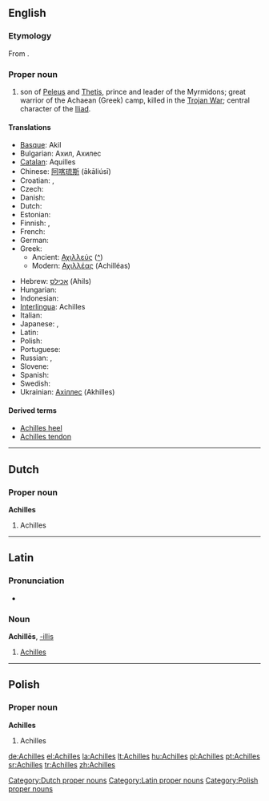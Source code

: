 {{wikipedia}}
==English==

===Etymology===
From {{etyl|grc|en}} {{term|Ἀχιλλεύς|tr=Akhilleus|lang=grc|sc=polytonic}}.

===Proper noun===
{{en-proper noun}}

# {{context|Greek mythology}} son of [[Peleus]] and [[Thetis]], prince and leader of the Myrmidons; great warrior of the Achaean (Greek) camp, killed in the [[Trojan War]]; central character of the [[w:Iliad|Iliad]].

====Translations====
{{trans-top|Greek mythical hero}}
* [[Basque]]: Akil
* Bulgarian: Ахил, Ахилес
* [[Catalan]]: Aquilles
* Chinese: [[阿喀琉斯]] (ākāliúsī)
* Croatian: {{t-|hr|Ahil|m}}, {{t-|hr|Ahilej|m}}
* Czech: {{t-|cs|Achilleus}}
* Danish: {{t-|da|Achilleus}}
* Dutch: {{t-|nl|Achilles}}
* Estonian: {{t-|et|Achilleus}}
* Finnish: {{t-|fi|Akhilleus}}, {{t-|fi|Akilles}}
* French: {{t-|fr|Achille}}
* German: {{t+|de|Achilleus}}
* Greek:
** Ancient: [[Αχιλλεύς]] ([[:el:Αχιλλέας|^]])
** Modern: [[Αχιλλέας]] (Achilléas)
{{trans-mid}}
* Hebrew: [[אכילס]] (Ahils)
* Hungarian: {{t-|hu|Akhilleusz}}
* Indonesian: {{t-|id|Achilles|xs=Indonesian}}
* [[Interlingua]]: Achilles
* Italian: {{t+|it|Achille}}
* Japanese: {{t-|ja|アキレス|tr=akiresu|sc=Jpan}}, {{t-|ja|アキレウス|tr=akireusu|sc=Jpan}}
* Latin: {{t+|la|Achilles|alt=Achillēs}}
* Polish: {{t+|pl|Achilles}}
* Portuguese: {{t-|pt|Aquiles}}
* Russian: {{t-|ru|Ахилл|tr=Akhíl|sc=Cyrl}}, {{t-|ru|Ахиллес|tr=Akhillés|sc=Cyrl}}
* Slovene: {{t+|sl|Ahil}}
* Spanish: {{t-|es|Aquiles}}
* Swedish: {{t-|sv|Akilles}}
* Ukrainian: [[Ахіллес]] (Akhilles)
{{trans-bottom}}

====Derived terms====
* [[Achilles heel]]
* [[Achilles tendon]]

----

==Dutch==

===Proper noun===
'''Achilles'''

# Achilles

[[Category:Dutch proper nouns]]

----

==Latin==

===Pronunciation===
* {{audio|La-ecc-Achilles.ogg|audio (ecclesiastical)}}

===Noun===
'''Achillēs''', [[Appendix:Latin third declension|-illis]] {{m}}

# [[#English|Achilles]]

[[Category:Latin proper nouns]]

----

==Polish==

===Proper noun===
'''Achilles'''

# Achilles

[[Category:Polish proper nouns]]

[[de:Achilles]]
[[el:Achilles]]
[[la:Achilles]]
[[lt:Achilles]]
[[hu:Achilles]]
[[pl:Achilles]]
[[pt:Achilles]]
[[sr:Achilles]]
[[tr:Achilles]]
[[zh:Achilles]]